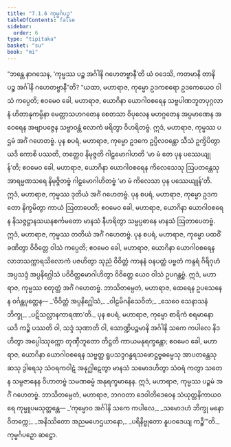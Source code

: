 ```yaml
---
title: "7.1.6 ကုမ္မင်္ဂပဉှ"
tableOfContents: false
sidebar:
  order: 6
type: "tipitaka"
basket: "su"
book: "mi"
---
```



<DynamicBreadcrumb />

<Division number="230" book="mi" e="ch" v="28">

<Paragraph number="1682" book="mi">
“ဘန္တေ နာဂသေန, ‘ကုမ္မဿ ပဉ္စ အင်္ဂါနိ ဂဟေတဗ္ဗာနီ’တိ ယံ ဝဒေသိ, ကတမာနိ တာနိ ပဉ္စ အင်္ဂါနိ ဂဟေတဗ္ဗာနီ”တိ? “ယထာ, မဟာရာဇ, ကုမ္မော ဥဒကစရော ဥဒကေယေဝ ဝါသံ ကပ္ပေတိ; ဧဝမေဝ ခေါ, မဟာရာဇ, ယောဂိနာ ယောဂါဝစရေန သဗ္ဗပါဏဘူတပုဂ္ဂလာနံ ဟိတာနုကမ္ပိနာ မေတ္တာသဟဂတေန စေတသာ ဝိပုလေန မဟဂ္ဂတေန အပ္ပမာဏေန အဝေရေန အဗျာပဇ္ဇေန သဗ္ဗာဝန္တံ လောကံ ဖရိတွာ ဝိဟရိတဗ္ဗံ. ဣဒံ, မဟာရာဇ, ကုမ္မဿ ပဌမံ အင်္ဂံ ဂဟေတဗ္ဗံ.
</Paragraph>

<Paragraph number="1683" book="mi">
ပုန စပရံ, မဟာရာဇ, ကုမ္မော ဥဒကေ ဥပ္ပိလဝန္တော သီသံ ဥက္ခိပိတွာ ယဒိ ကောစိ ပဿတိ, တတ္ထေဝ နိမုဇ္ဇတိ ဂါဠှမောဂါဟတိ ‘မာ မံ တေ ပုန ပဿေယျုန်’တိ; ဧဝမေဝ ခေါ, မဟာရာဇ, ယောဂိနာ ယောဂါဝစရေန ကိလေသေသု ဩပတန္တေသု အာရမ္မဏသရေ နိမုဇ္ဇိတဗ္ဗံ ဂါဠှမောဂါဟိတဗ္ဗံ ‘မာ မံ ကိလေသာ ပုန ပဿေယျုန်’တိ. ဣဒံ, မဟာရာဇ, ကုမ္မဿ ဒုတိယံ အင်္ဂံ ဂဟေတဗ္ဗံ.
</Paragraph>

<Paragraph number="1684" book="mi">
ပုန စပရံ, မဟာရာဇ, ကုမ္မော ဥဒကတော နိက္ခမိတွာ ကာယံ ဩတာပေတိ; ဧဝမေဝ ခေါ, မဟာရာဇ, ယောဂိနာ ယောဂါဝစရေန နိသဇ္ဇဋ္ဌာနသယနစင်္ကမတော မာနသံ နီဟရိတွာ သမ္မပ္ပဓာနေ မာနသံ ဩတာပေတဗ္ဗံ. ဣဒံ, မဟာရာဇ, ကုမ္မဿ တတိယံ အင်္ဂံ ဂဟေတဗ္ဗံ.
</Paragraph>

<Paragraph number="1685" book="mi">
ပုန စပရံ, မဟာရာဇ, ကုမ္မော ပထဝိံ ခဏိတွာ ဝိဝိတ္တေ ဝါသံ ကပ္ပေတိ; ဧဝမေဝ ခေါ, မဟာရာဇ, ယောဂိနာ ယောဂါဝစရေန လာဘသက္ကာရသိလောကံ ပဇဟိတွာ သုညံ ဝိဝိတ္တံ ကာနနံ ဝနပတ္ထံ ပဗ္ဗတံ ကန္ဒရံ ဂိရိဂုဟံ အပ္ပသဒ္ဒံ အပ္ပနိဂ္ဃေါသံ ပဝိဝိတ္တမောဂါဟိတွာ ဝိဝိတ္တေ ယေဝ ဝါသံ ဥပဂန္တဗ္ဗံ. ဣဒံ, မဟာရာဇ, ကုမ္မဿ စတုတ္ထံ အင်္ဂံ ဂဟေတဗ္ဗံ. ဘာသိတမ္ပေတံ, မဟာရာဇ, ထေရေန ဥပသေနေန ဝင်္ဂန္တပုတ္တေန—
</Paragraph>

<Paragraph number="1686" type="verses" book="mi">
_‘ဝိဝိတ္တံ အပ္ပနိဂ္ဃေါသံ,_  
_ဝါဠမိဂနိသေဝိတံ;_  
_သေဝေ သေနာသနံ ဘိက္ခု,_  
_ပဋိသလ္လာနကာရဏာ’တိ._  

</Paragraph>

<Paragraph number="1687" book="mi">
ပုန စပရံ, မဟာရာဇ, ကုမ္မော စာရိကံ စရမာနော ယဒိ ကဉ္စိ ပဿတိ ဝါ, သဒ္ဒံ သုဏာတိ ဝါ, သောဏ္ဍိပဉ္စမာနိ အင်္ဂါနိ သကေ ကပါလေ နိဒဟိတွာ အပ္ပေါဿုက္ကော တုဏှီဘူတော တိဋ္ဌတိ ကာယမနုရက္ခန္တော; ဧဝမေဝ ခေါ, မဟာရာဇ, ယောဂိနာ ယောဂါဝစရေန သဗ္ဗတ္ထ ရူပသဒ္ဒဂန္ဓရသဖောဋ္ဌဗ္ဗဓမ္မေသု အာပတန္တေသု ဆသု ဒွါရေသု သံဝရကဝါဋံ အနုဂ္ဃါဋေတွာ မာနသံ သမောဒဟိတွာ သံဝရံ ကတွာ သတေန သမ္ပဇာနေန ဝိဟာတဗ္ဗံ သမဏဓမ္မံ အနုရက္ခမာနေန. ဣဒံ, မဟာရာဇ, ကုမ္မဿ ပဉ္စမံ အင်္ဂံ ဂဟေတဗ္ဗံ. ဘာသိတမ္ပေတံ, မဟာရာဇ, ဘဂဝတာ ဒေဝါတိဒေဝေန သံယုတ္တနိကာယဝရေ ကုမ္မူပမသုတ္တန္တေ—
</Paragraph>

<Paragraph number="1688" type="verses" book="mi">
_‘ကုမ္မောဝ အင်္ဂါနိ သကေ ကပါလေ,_  
_သမောဒဟံ ဘိက္ခု မနောဝိတက္ကေ;_  
_အနိဿိတော အညမဟေဌယာနော,_  
_ပရိနိဗ္ဗုတော နူပဝဒေယျ ကဉ္စီ’”တိ._  


</Paragraph>
</Division>

<Paragraph number="1689" type="center" book="mi">
ကုမ္မင်္ဂပဉှော ဆဋ္ဌော.
</Paragraph>